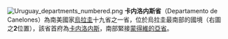 {{expand english|time=2020-04-07T03:10:17+00:00}}
{{unreferenced|time=2020-04-07T03:10:17+00:00}}
[[File:Uruguay_departments_numbered.png|right]]
'''卡内洛内斯省'''（Departamento de Canelones）為南美國家[[烏拉圭|烏拉圭]]十九省之一省，位於烏拉圭最南部的國境（右圖之'''2'''位置），該省首府為[[卡内洛内斯|卡内洛内斯]]，南部緊接[[蒙得維的亞省|蒙得維的亞省]]。

{{乌拉圭行政区划}}

{{Uruguay-geo-stub}}